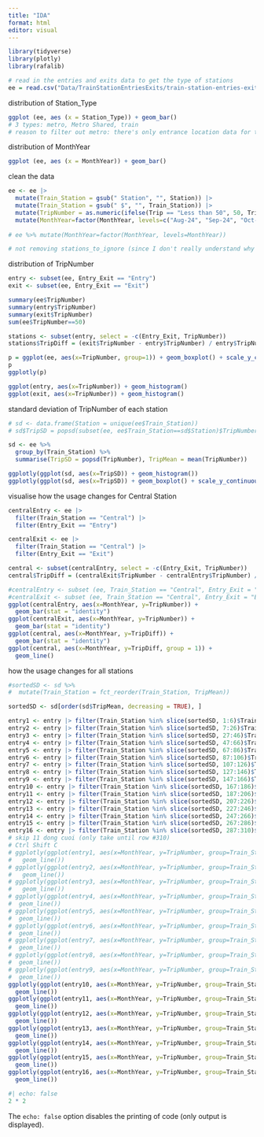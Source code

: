 ```yaml
---
title: "IDA"
format: html
editor: visual
---
```


```r
library(tidyverse)
library(plotly)
library(rafalib)
```

```r
# read in the entries and exits data to get the type of stations
ee = read.csv("Data/TrainStationEntriesExits/train-station-entries-exits-data-may-2025.csv", header = TRUE)
```

distribution of Station_Type

```r
ggplot (ee, aes (x = Station_Type)) + geom_bar()
# 3 types: metro, Metro Shared, train
# reason to filter out metro: there's only entrance location data for train stations, not metro
```

distribution of MonthYear

```r
ggplot (ee, aes (x = MonthYear)) + geom_bar()
```

clean the data

```r
ee <- ee |>
  mutate(Train_Station = gsub(" Station", "", Station)) |>
  mutate(Train_Station = gsub(" $", "", Train_Station)) |>
  mutate(TripNumber = as.numeric(ifelse(Trip == "Less than 50", 50, Trip))) |>
  mutate(MonthYear=factor(MonthYear, levels=c("Aug-24", "Sep-24", "Oct-24", "Nov-24", "Dec-24", "Jan-25", "Feb-25", "Mar-25", "Apr-25", "May-25")))
  
# ee %>% mutate(MonthYear=factor(MonthYear, levels=MonthYear))

# not removing stations_to_ignore (since I don't really understand why they should be ignored)
```

distribution of TripNumber

```r
entry <- subset(ee, Entry_Exit == "Entry")
exit <- subset(ee, Entry_Exit == "Exit")

summary(ee$TripNumber)
summary(entry$TripNumber)
summary(exit$TripNumber)
sum(ee$TripNumber==50)

stations <- subset(entry, select = -c(Entry_Exit, TripNumber))
stations$TripDiff = (exit$TripNumber - entry$TripNumber) / entry$TripNumber

p = ggplot(ee, aes(x=TripNumber, group=1)) + geom_boxplot() + scale_y_continuous (limits = c(-0.4, 0.4))
p
ggplotly(p)

ggplot(entry, aes(x=TripNumber)) + geom_histogram()
ggplot(exit, aes(x=TripNumber)) + geom_histogram()
```

standard deviation of TripNumber of each station

```r
# sd <- data.frame(Station = unique(ee$Train_Station))
# sd$TripSD = popsd(subset(ee, ee$Train_Station==sd$Station)$TripNumber)

sd <- ee %>%
  group_by(Train_Station) %>%
  summarise(TripSD = popsd(TripNumber), TripMean = mean(TripNumber))

ggplotly(ggplot(sd, aes(x=TripSD)) + geom_histogram())
ggplotly(ggplot(sd, aes(x=TripSD)) + geom_boxplot() + scale_y_continuous (limits = c(-0.4, 0.4)))
```

visualise how the usage changes for Central Station

```r
centralEntry <- ee |>
  filter(Train_Station == "Central") |>
  filter(Entry_Exit == "Entry")

centralExit <- ee |>
  filter(Train_Station == "Central") |>
  filter(Entry_Exit == "Exit")

central <- subset(centralEntry, select = -c(Entry_Exit, TripNumber))
central$TripDiff = (centralExit$TripNumber - centralEntry$TripNumber) /   centralEntry$TripNumber

#centralEntry <- subset (ee, Train_Station == "Central", Entry_Exit = "Entry")
#centralExit <- subset (ee, Train_Station == "Central", Entry_Exit = "Exit")
ggplot(centralEntry, aes(x=MonthYear, y=TripNumber)) +
  geom_bar(stat = "identity")
ggplot(centralExit, aes(x=MonthYear, y=TripNumber)) +
  geom_bar(stat = "identity")
ggplot(central, aes(x=MonthYear, y=TripDiff)) +
  geom_bar(stat = "identity")
ggplot(central, aes(x=MonthYear, y=TripDiff, group = 1)) +
  geom_line()
```

how the usage changes for all stations

```r
#sortedSD <- sd %>%
#  mutate(Train_Station = fct_reorder(Train_Station, TripMean))

sortedSD <- sd[order(sd$TripMean, decreasing = TRUE), ]

entry1 <- entry |> filter(Train_Station %in% slice(sortedSD, 1:6)$Train_Station)
entry2 <- entry |> filter(Train_Station %in% slice(sortedSD, 7:26)$Train_Station)
entry3 <- entry |> filter(Train_Station %in% slice(sortedSD, 27:46)$Train_Station) # needs to split, dang trong hoi roi
entry4 <- entry |> filter(Train_Station %in% slice(sortedSD, 47:66)$Train_Station)
entry5 <- entry |> filter(Train_Station %in% slice(sortedSD, 67:86)$Train_Station)
entry6 <- entry |> filter(Train_Station %in% slice(sortedSD, 87:106)$Train_Station)
entry7 <- entry |> filter(Train_Station %in% slice(sortedSD, 107:126)$Train_Station & !Train_Station %in% c("Campsie", "Lakemba"))
entry8 <- entry |> filter(Train_Station %in% slice(sortedSD, 127:146)$Train_Station & !Train_Station %in% c("Marrickville", "Punchbowl"))
entry9 <- entry |> filter(Train_Station %in% slice(sortedSD, 147:166)$Train_Station & Train_Station != "Dulwich Hill")
entry10 <- entry |> filter(Train_Station %in% slice(sortedSD, 167:186)$Train_Station)
entry11 <- entry |> filter(Train_Station %in% slice(sortedSD, 187:206)$Train_Station)
entry12 <- entry |> filter(Train_Station %in% slice(sortedSD, 207:226)$Train_Station)
entry13 <- entry |> filter(Train_Station %in% slice(sortedSD, 227:246)$Train_Station)
entry14 <- entry |> filter(Train_Station %in% slice(sortedSD, 247:266)$Train_Station)
entry15 <- entry |> filter(Train_Station %in% slice(sortedSD, 267:286)$Train_Station)
entry16 <- entry |> filter(Train_Station %in% slice(sortedSD, 287:310)$Train_Station)
# skip 11 dong cuoi (only take until row #310)
# Ctrl Shift C
# ggplotly(ggplot(entry1, aes(x=MonthYear, y=TripNumber, group=Train_Station, color=Train_Station)) +
#   geom_line())
# ggplotly(ggplot(entry2, aes(x=MonthYear, y=TripNumber, group=Train_Station, color=Train_Station)) +
#   geom_line())
# ggplotly(ggplot(entry3, aes(x=MonthYear, y=TripNumber, group=Train_Station, color=Train_Station)) +
#   geom_line())
# ggplotly(ggplot(entry4, aes(x=MonthYear, y=TripNumber, group=Train_Station, color=Train_Station)) +
#  geom_line())
# ggplotly(ggplot(entry5, aes(x=MonthYear, y=TripNumber, group=Train_Station, color=Train_Station)) +
#  geom_line())
# ggplotly(ggplot(entry6, aes(x=MonthYear, y=TripNumber, group=Train_Station, color=Train_Station)) +
#  geom_line())
# ggplotly(ggplot(entry7, aes(x=MonthYear, y=TripNumber, group=Train_Station, color=Train_Station)) +
#  geom_line())
# ggplotly(ggplot(entry8, aes(x=MonthYear, y=TripNumber, group=Train_Station, color=Train_Station)) +
#  geom_line())
# ggplotly(ggplot(entry9, aes(x=MonthYear, y=TripNumber, group=Train_Station, color=Train_Station)) +
#  geom_line())
ggplotly(ggplot(entry10, aes(x=MonthYear, y=TripNumber, group=Train_Station, color=Train_Station)) +
  geom_line())
ggplotly(ggplot(entry11, aes(x=MonthYear, y=TripNumber, group=Train_Station, color=Train_Station)) +
  geom_line())
ggplotly(ggplot(entry12, aes(x=MonthYear, y=TripNumber, group=Train_Station, color=Train_Station)) +
  geom_line())
ggplotly(ggplot(entry13, aes(x=MonthYear, y=TripNumber, group=Train_Station, color=Train_Station)) +
  geom_line())
ggplotly(ggplot(entry14, aes(x=MonthYear, y=TripNumber, group=Train_Station, color=Train_Station)) +
  geom_line())
ggplotly(ggplot(entry15, aes(x=MonthYear, y=TripNumber, group=Train_Station, color=Train_Station)) +
  geom_line())
ggplotly(ggplot(entry16, aes(x=MonthYear, y=TripNumber, group=Train_Station, color=Train_Station)) +
  geom_line())
```

```r
#| echo: false
2 * 2
```

The `echo: false` option disables the printing of code (only output is displayed).
